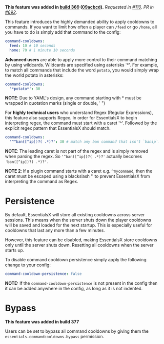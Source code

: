 **This feature was added in [build 369](https://ci.ender.zone/job/EssentialsX) ([09acbcd](https://github.com/drtshock/Essentials/commit/09acbcdb05f34e0043116f1866904b0ff0f03ddd)).**
_Requested in [#110](/drtshock/Essentials/issues/110). PR in [#692](/drtshock/Essentials/pull/692)._

This feature introduces the highly demanded ability to apply cooldowns to commands. If you want to limit how often a player can `/feed` or go `/home`, all you have to do is simply add that command to the config:

```yaml
command-cooldowns:
  feed: 10 # 10 seconds
  home: 70 # 1 minute 10 seconds
```

**Advanced users** are able to apply more control to their command matching by using wildcards. Wildcards are specified using asterisks '*'. For example, to match all commands that include the word `potato`, you would simply wrap the world potato in asterisks:
```yaml
command-cooldowns:
  '*potato*': 30
```

**NOTE**: Due to YAML's design, any command starting with * must be wrapped in quotation marks (single or double, ' ")

For **highly technical users** who understand Regex (Regular Expressions), this feature also supports Regex. In order for EssentialsX to begin interpreting regex, the command must start with a caret '^'. Followed by the explicit regex pattern that EssentialsX should match.

```yaml
command-cooldowns:
  '^^ban([^ip])?( .*)?': 30 # match any ban command that isn't `banip`.
```

**NOTE**: The leading caret is not part of the regex and is simply removed when parsing the regex. So `'^ban([^ip])?( .*)?'` actually becomes `'ban([^ip])?( .*)?'`.

**NOTE 2**: If a plugin command starts with a caret e.g. `^mycommand`, then the caret must be escaped using a blackslash '\' to prevent EssentialsX from interpreting the command as Regex.

# Persistence
By default, EssentialsX will store all existing cooldowns across server sessions. This means when the server shuts down the player cooldowns will be saved and loaded for the next startup. This is especially useful for cooldowns that last any more than a few minutes.

However, this feature can be disabled, making EssentialsX store cooldowns only until the server shuts down. Resetting all cooldowns when the server starts up.

To disable command cooldown persistence simply apply the following change to your config:
```yaml
command-cooldown-persistence: false
```

**NOTE:** If the `command-cooldown-persistence` is not present in the config then it can be added anywhere in the config, as long as it is not indented.

# Bypass
**This feature was added in build 377**

Users can be set to bypass all command cooldowns by giving them the `essentials.commandcooldowns.bypass` permission.
